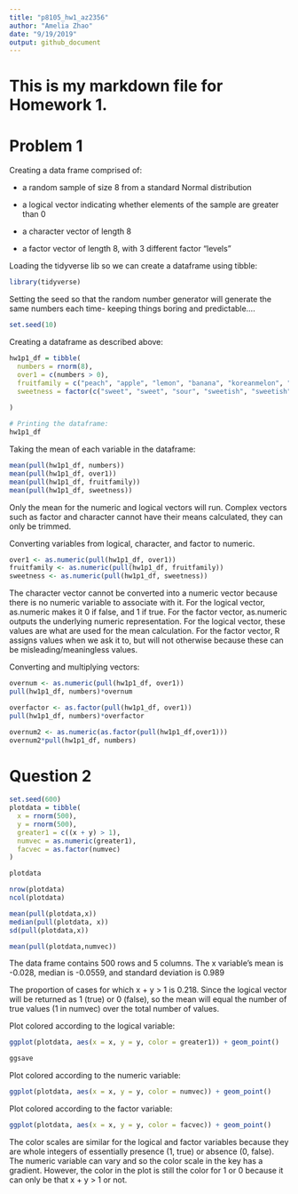 ```yaml
---
title: "p8105_hw1_az2356"
author: "Amelia Zhao"
date: "9/19/2019"
output: github_document
---
```

# This is my markdown file for Homework 1.

# Problem 1

 Creating a data frame comprised of:
 
  - a random sample of size 8 from a standard Normal distribution
  
  - a logical vector indicating whether elements of the sample are greater than 0
  
  - a character vector of length 8
  
  - a factor vector of length 8, with 3 different factor "levels"
  
  
  
Loading the tidyverse lib so we can create a dataframe using tibble:
```r
library(tidyverse)
```


Setting the seed so that the random number generator will generate the same numbers each time- keeping things boring and predictable....

``` r
set.seed(10)
```

Creating a dataframe as described above:

```r
hw1p1_df = tibble(
  numbers = rnorm(8),
  over1 = c(numbers > 0),
  fruitfamily = c("peach", "apple", "lemon", "banana", "koreanmelon", "cantaloupe", "watermelon", "lime"),
  sweetness = factor(c("sweet", "sweet", "sour", "sweetish", "sweetish", "sweet", "sweet", "sour"))
  
)

# Printing the dataframe:
hw1p1_df
```


Taking the mean of each variable in the dataframe:

```r
mean(pull(hw1p1_df, numbers))
mean(pull(hw1p1_df, over1))
mean(pull(hw1p1_df, fruitfamily))
mean(pull(hw1p1_df, sweetness))

```

Only the mean for the numeric and logical vectors will run. Complex vectors such as factor and character cannot have their means calculated, they can only be trimmed. 


Converting variables from logical, character, and factor to numeric. 
```r

over1 <- as.numeric(pull(hw1p1_df, over1))
fruitfamily <- as.numeric(pull(hw1p1_df, fruitfamily))
sweetness <- as.numeric(pull(hw1p1_df, sweetness))

```
The character vector cannot be converted into a numeric vector because there is no numeric variable to associate with it. For the logical vector, as.numeric makes it 0 if false, and 1 if true. For the factor vector, as.numeric outputs the underlying numeric representation. 
For the logical vector, these values are what are used for the mean calculation. For the factor vector, R assigns values when we ask it to, but will not otherwise because these can be misleading/meaningless values. 


Converting and multiplying vectors:

```r

overnum <- as.numeric(pull(hw1p1_df, over1))
pull(hw1p1_df, numbers)*overnum

overfactor <- as.factor(pull(hw1p1_df, over1)) 
pull(hw1p1_df, numbers)*overfactor

overnum2 <- as.numeric(as.factor(pull(hw1p1_df,over1)))
overnum2*pull(hw1p1_df, numbers)

```


# Question 2


```r
set.seed(600)
plotdata = tibble(
  x = rnorm(500),
  y = rnorm(500),
  greater1 = c((x + y) > 1),
  numvec = as.numeric(greater1),
  facvec = as.factor(numvec)
)

plotdata

nrow(plotdata)
ncol(plotdata)

mean(pull(plotdata,x))
median(pull(plotdata, x))
sd(pull(plotdata,x))

mean(pull(plotdata,numvec))

```
The data frame contains 500 rows and 5 columns. 
The x variable's mean is -0.028, median is -0.0559, and standard deviation is 0.989

The proportion of cases for which x + y > 1 is 0.218. Since the logical vector will be returned as 1 (true) or 0 (false), so the mean will equal the number of true values (1 in numvec) over the total number of values. 


Plot colored according to the logical variable:
```r

ggplot(plotdata, aes(x = x, y = y, color = greater1)) + geom_point()

ggsave

```

Plot colored according to the numeric variable:
```r

ggplot(plotdata, aes(x = x, y = y, color = numvec)) + geom_point()

```


Plot colored according to the factor variable:
```r

ggplot(plotdata, aes(x = x, y = y, color = facvec)) + geom_point()

```


The color scales are similar for the logical and factor variables because they are whole integers of essentially presence (1, true) or absence (0, false). The numeric variable can vary and so the color scale in the key has a gradient. However, the color in the plot is still the color for 1 or 0 because it can only be that x + y > 1 or not. 





